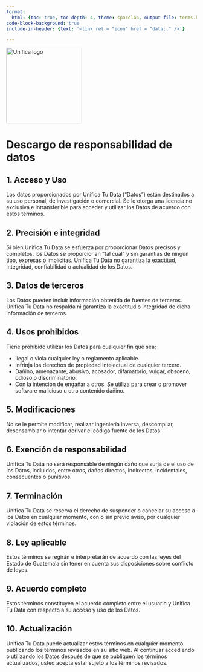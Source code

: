 ```yaml
---
format:
  html: {toc: true, toc-depth: 4, theme: spacelab, output-file: terms.html}
code-block-background: true
include-in-header: {text: '<link rel = "icon" href = "data:," />'}

---
```

```{=html}
<img alt="Unifica logo" src="https://raw.githubusercontent.com/unifica-ai/home/main/static/img/logo/logo.svg" style="width:200px;" />
```

# Descargo de responsabilidad de datos

## 1. Acceso y Uso

Los datos proporcionados por Unifica Tu Data ("Datos") están destinados a su uso
personal, de investigación o comercial. Se le otorga una licencia no exclusiva e
intransferible para acceder y utilizar los Datos de acuerdo con estos términos.

## 2. Precisión e integridad

Si bien Unifica Tu Data se esfuerza por proporcionar Datos precisos y completos,
los Datos se proporcionan "tal cual" y sin garantías de ningún tipo, expresas o
implícitas. Unifica Tu Data no garantiza la exactitud, integridad, confiabilidad
o actualidad de los Datos.

## 3. Datos de terceros

Los Datos pueden incluir información obtenida de fuentes de terceros. Unifica Tu
Data no respalda ni garantiza la exactitud o integridad de dicha información de
terceros.

## 4. Usos prohibidos

Tiene prohibido utilizar los Datos para cualquier fin que sea:

- Ilegal o viola cualquier ley o reglamento aplicable.
- Infrinja los derechos de propiedad intelectual de cualquier tercero.
- Dañino, amenazante, abusivo, acosador, difamatorio, vulgar, obsceno, odioso o discriminatorio.
- Con la intención de engañar a otros. Se utiliza para crear o promover software malicioso u otro contenido dañino.


## 5. Modificaciones

No se le permite modificar, realizar ingeniería inversa, descompilar,
desensamblar o intentar derivar el código fuente de los Datos.

## 6. Exención de responsabilidad

Unifica Tu Data no será responsable de ningún daño que surja de el uso de los
Datos, incluidos, entre otros, daños directos, indirectos, incidentales,
consecuentes o punitivos.

## 7. Terminación

Unifica Tu Data se reserva el derecho de suspender o cancelar su acceso a los
Datos en cualquier momento, con o sin previo aviso, por cualquier violación de
estos términos.

##  8. Ley aplicable

Estos términos se regirán e interpretarán de acuerdo con las leyes del Estado de
Guatemala sin tener en cuenta sus disposiciones sobre conflicto de leyes.

## 9. Acuerdo completo

Estos términos constituyen el acuerdo completo entre el usuario y Unifica Tu
Data con respecto a su acceso y uso de los Datos.

## 10. Actualización

Unifica Tu Data puede actualizar estos términos en cualquier momento publicando
los términos revisados en su sitio web. Al continuar accediendo o utilizando los
Datos después de que se publiquen los términos actualizados, usted acepta estar
sujeto a los términos revisados.
